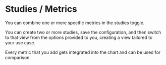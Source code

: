 # Studies / Metrics

You can combine one or more specific metrics in the studies toggle.

You can create two or more studies, save the configuration, and then switch to that view from the options provided to you, creating a view tailored to your use case.

Every metric that you add gets integrated into the chart and can be used for comparison.
